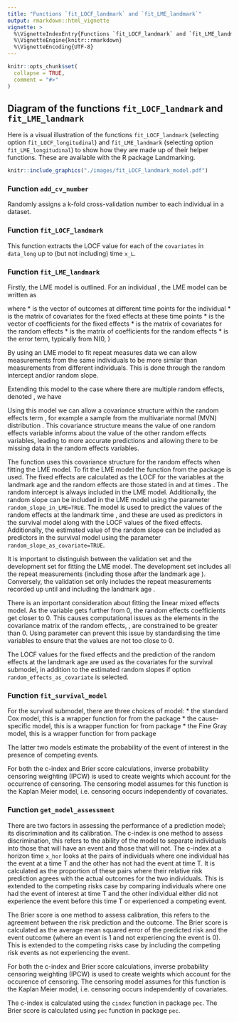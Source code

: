 ```yaml
---
title: "Functions `fit_LOCF_landmark` and `fit_LME_landmark`"
output: rmarkdown::html_vignette
vignette: >
  %\VignetteIndexEntry{Functions `fit_LOCF_landmark` and `fit_LME_landmark`}
  %\VignetteEngine{knitr::rmarkdown}
  %\VignetteEncoding{UTF-8}
---
```


```r
knitr::opts_chunk$set(
  collapse = TRUE,
  comment = "#>"
)
```

## Diagram of the functions `fit_LOCF_landmark` and `fit_LME_landmark`

Here is a visual illustration of the functions `fit_LOCF_landmark` (selecting option `fit_LOCF_longitudinal`) and `fit_LME_landmark` (selecting option `fit_LME_longitudinal`) to show how they are made up of their helper functions. These are available with the R package Landmarking. 

```r
knitr::include_graphics("./images/fit_LOCF_landmark_model.pdf")
```

### Function `add_cv_number`

Randomly assigns a k-fold cross-validation number to each individual in a dataset.

### Function `fit_LOCF_landmark`

This function extracts the LOCF value for each of the `covariates` in `data_long` up to (but not including) time `x_L`.

### Function `fit_LME_landmark`

Firstly, the LME model is outlined. For an individual \eqn{i}, the LME model can be written as

\deqn{Y_i = X_i \beta + Z_i U_i + \epsilon_i}

where
* \eqn{Y_i} is the vector of outcomes at different time points for the individual
* \eqn{X_i} is the matrix of covariates for the fixed effects at these time points
* \eqn{\beta} is the vector of coefficients for the fixed effects
* \eqn{Z_i} is the matrix of covariates for the random effects
* \eqn{U_i} is the matrix of coefficients for the random effects
* \eqn{\epsilon_i} is the error term, typically from N(0, \eqn{\sigma})

By using an LME model to fit repeat measures data we can allow measurements from the same individuals to be
more similar than measurements from different individuals. This is done through the random intercept and/or
random slope.

Extending this model to the case where there are multiple random effects, denoted \eqn{k}, we have

\deqn{Y_{ik} = X_{ik} \beta_k + Z_{ik} U_{ik} + \epsilon_{ik}}

Using this model we can allow a covariance structure within the random effects term \eqn{U_{ik}}, for example a sample from the
multivariate normal (MVN) distribution \eqn{MVN(0,\Sigma_u)}. This covariance structure means the value of one random effects variable informs about the value of the other random effects variables, leading to more accurate predictions and allowing there to be missing data in the
random effects variables.

The function \code{fit_LME_landmark} uses this covariance structure for the random effects when fitting the LME model.
To fit the LME model the function \code{lme} from the package \code{nlme} is used.
The fixed effects are calculated as the LOCF for the variables \code{fixed_effects} at the landmark age \code{x_L} and the random effects
are those stated in \code{random_effects} and at times \code{random_effects_time}.  The random intercept is always included in the LME model.
Additionally, the random slope can be included in the LME model using the parameter `random_slope_in_LME=TRUE`. The model is used to predict the
values of the random effects at the landmark time \code{x_L},
and these are used as predictors in the survival model along with the LOCF values of the fixed effects.
Additionally, the estimated value of the random slope can
be included as predictors in the survival model using the parameter `random_slope_as_covariate=TRUE`.

It is important to distinguish between the validation set and the development set for fitting the LME model. The development set includes
all the repeat measurements (including those after the landmark age \code{x_L}). Conversely, the validation set only includes
the repeat measurements recorded up until and including the landmark age \code{x_L}.

There is an important consideration about fitting the linear mixed effects model. As the variable \code{random_effects_time}
gets further from 0, the random effects coefficients get closer to 0. This causes computational issues
as the elements in the covariance matrix of the random effects, \eqn{\Sigma_u}, are constrained to
be greater than 0. Using parameter \code{standard_time=TRUE} can prevent this issue by standardising the
time variables to ensure that the \code{random_effects_time} values are not too close to 0.

The LOCF values for the fixed effects and the prediction of the random effects at the landmark age
are used as the covariates for the survival submodel, in addition to the estimated random slopes
if option `random_effects_as_covariate` is selected.

### Function `fit_survival_model`

For the survival submodel, there are three choices of model:
 * the standard Cox model, this is a wrapper function for \code{coxph} from the package \code{survival}
 * the cause-specific model, this is a wrapper function for \code{CSC} from package \code{riskRegression}
 * the Fine Gray model, this is a wrapper function for \code{FGR} from package \code{riskRegression}

The latter two models estimate the probability of the event of interest in the presence of competing events.

For both the c-index and Brier score calculations, inverse probability censoring weighting (IPCW) is used to create weights which account for the occurrence of censoring. The censoring model assumes for this function is the Kaplan Meier model, i.e. censoring occurs independently of covariates.


### Function `get_model_assessment`

There are two factors in assessing the performance of a prediction model; its
discrimination and its calibration. The c-index is one method to assess
discrimination, this refers to the ability of the model to separate individuals into
those that will have an event and those that will not. The c-index at a horizon time `x_hor`
looks at the pairs of individuals where one individual has the event at a time T and the other has not had the event at time T.
It is calculated as the proportion of these pairs where their relative risk prediction agrees with the
actual outcomes for the two individuals. This is extended to the competing risks case
by comparing individuals where one had the event of interest at time T and the other individual either
did not experience the event before this time T or experienced a competing event.

The Brier score is one method to assess calibration, this refers to the agreement between the risk prediction and
the outcome. The Brier score is calculated as the average mean squared error of the predicted risk and the event outcome (where
an event is 1 and not experiencing the event is 0). This is extended to the competing risks case by including the competing risk events as
not experiencing the event.

For both the c-index and Brier score calculations, inverse probability censoring weighting (IPCW) is used to create weights
which account for the occurence of censoring. The censoring model assumes for this function is the Kaplan Meier model, i.e. censoring occurs
independently of covariates.

The c-index is calculated using the `cindex` function in package `pec`. The Brier score is calculated using
`pec` function in package `pec`.
